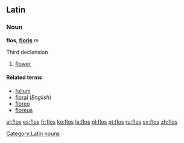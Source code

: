==Latin==
===Noun===
'''flos''', '''[[Wiktionary Appendix:Latin third declension|floris]]''' ''m''

Third declension

# [[flower]]

====Related terms====
*[[folium]]
*[[floral]] (''English'')
*[[floreo]]
*[[floreus]]

[[Category:Latin nouns]]

[[el:flos]]
[[es:flos]]
[[fr:flos]]
[[ko:flos]]
[[la:flos]]
[[pl:flos]]
[[pt:flos]]
[[ru:flos]]
[[sv:flos]]
[[zh:flos]]